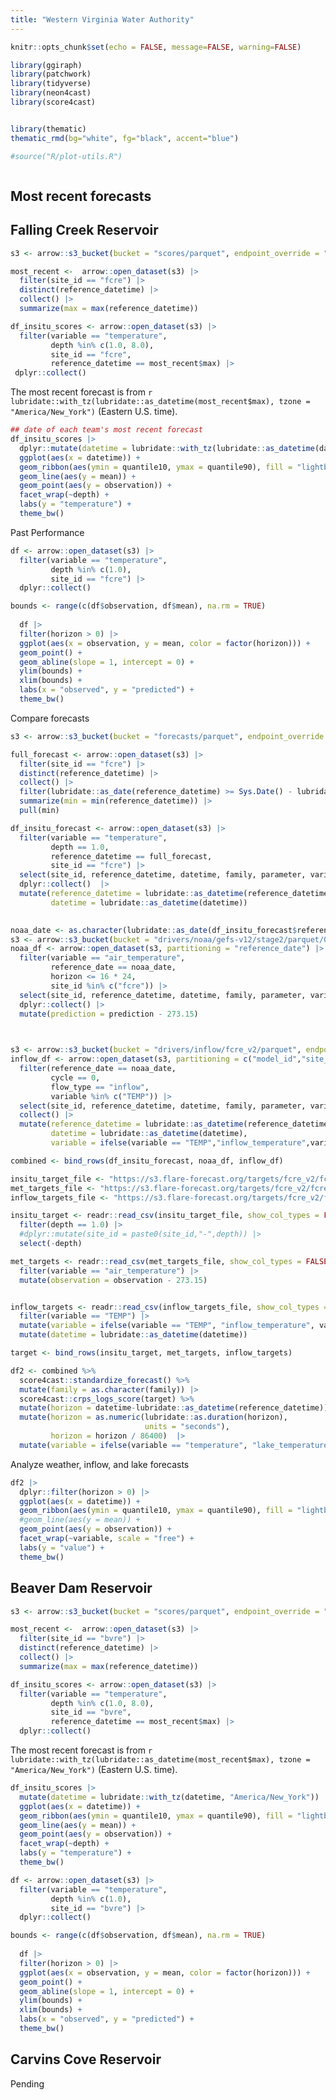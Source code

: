 ```yaml
---
title: "Western Virginia Water Authority"
---
```


```r
knitr::opts_chunk$set(echo = FALSE, message=FALSE, warning=FALSE)
```

```r
library(ggiraph)
library(patchwork)
library(tidyverse)
library(neon4cast)
library(score4cast)


library(thematic)
thematic_rmd(bg="white", fg="black", accent="blue")

#source("R/plot-utils.R")


```


```r

```

## Most recent forecasts

::: panel-tabset
## Falling Creek Reservoir

```r
s3 <- arrow::s3_bucket(bucket = "scores/parquet", endpoint_override = "s3.flare-forecast.org", anonymous = TRUE)

most_recent <-  arrow::open_dataset(s3) |> 
  filter(site_id == "fcre") |> 
  distinct(reference_datetime) |>
  collect() |> 
  summarize(max = max(reference_datetime)) 

df_insitu_scores <- arrow::open_dataset(s3) |> 
  filter(variable == "temperature",
         depth %in% c(1.0, 8.0),
         site_id == "fcre",
         reference_datetime == most_recent$max) |> 
 dplyr::collect()
```

The most recent forecast is from `r lubridate::with_tz(lubridate::as_datetime(most_recent$max), tzone = "America/New_York")` (Eastern U.S. time).

```r
## date of each team's most recent forecast
df_insitu_scores |> 
  dplyr::mutate(datetime = lubridate::with_tz(lubridate::as_datetime(datetime), "America/New_York")) |> 
  ggplot(aes(x = datetime)) +
  geom_ribbon(aes(ymin = quantile10, ymax = quantile90), fill = "lightblue", color = "lightblue") +
  geom_line(aes(y = mean)) +
  geom_point(aes(y = observation)) +
  facet_wrap(~depth) +
  labs(y = "temperature") +
  theme_bw()
```

Past Performance

```r
df <- arrow::open_dataset(s3) |> 
  filter(variable == "temperature",
         depth %in% c(1.0),
         site_id == "fcre") |> 
  dplyr::collect() 

bounds <- range(c(df$observation, df$mean), na.rm = TRUE)
  
  df |> 
  filter(horizon > 0) |> 
  ggplot(aes(x = observation, y = mean, color = factor(horizon))) +
  geom_point() +
  geom_abline(slope = 1, intercept = 0) +
  ylim(bounds) +
  xlim(bounds) +
  labs(x = "observed", y = "predicted") +
  theme_bw()

```

Compare forecasts

```r
s3 <- arrow::s3_bucket(bucket = "forecasts/parquet", endpoint_override = "s3.flare-forecast.org", anonymous = TRUE)

full_forecast <- arrow::open_dataset(s3) |> 
  filter(site_id == "fcre") |> 
  distinct(reference_datetime) |> 
  collect() |> 
  filter(lubridate::as_date(reference_datetime) >= Sys.Date() - lubridate::days(16)) |> 
  summarize(min = min(reference_datetime)) |> 
  pull(min)

df_insitu_forecast <- arrow::open_dataset(s3) |> 
  filter(variable == "temperature",
         depth == 1.0,
         reference_datetime == full_forecast,
         site_id == "fcre") |> 
  select(site_id, reference_datetime, datetime, family, parameter, variable, prediction) |> 
  dplyr::collect()  |> 
  mutate(reference_datetime = lubridate::as_datetime(reference_datetime),
         datetime = lubridate::as_datetime(datetime))
  

noaa_date <- as.character(lubridate::as_date(df_insitu_forecast$reference_datetime)[1])
s3 <- arrow::s3_bucket(bucket = "drivers/noaa/gefs-v12/stage2/parquet/0", endpoint_override = "s3.flare-forecast.org", anonymous = TRUE)
noaa_df <- arrow::open_dataset(s3, partitioning = "reference_date") |> 
  filter(variable == "air_temperature",
         reference_date == noaa_date,
         horizon <= 16 * 24, 
         site_id %in% c("fcre")) |> 
  select(site_id, reference_datetime, datetime, family, parameter, variable, prediction) |> 
  dplyr::collect() |> 
  mutate(prediction = prediction - 273.15)

  

s3 <- arrow::s3_bucket(bucket = "drivers/inflow/fcre_v2/parquet", endpoint_override = "s3.flare-forecast.org", anonymous = TRUE)
inflow_df <- arrow::open_dataset(s3, partitioning = c("model_id","site_id","cycle","reference_date")) |> 
  filter(reference_date == noaa_date,
         cycle == 0,
         flow_type == "inflow",
         variable %in% c("TEMP")) |> 
  select(site_id, reference_datetime, datetime, family, parameter, variable, prediction) |> 
  collect() |> 
  mutate(reference_datetime = lubridate::as_datetime(reference_datetime),
         datetime = lubridate::as_datetime(datetime),
         variable = ifelse(variable == "TEMP","inflow_temperature",variable))

combined <- bind_rows(df_insitu_forecast, noaa_df, inflow_df)
```

```r
insitu_target_file <- "https://s3.flare-forecast.org/targets/fcre_v2/fcre/fcre-targets-insitu.csv"
met_targets_file <- "https://s3.flare-forecast.org/targets/fcre_v2/fcre/observed-met_fcre.csv"
inflow_targets_file <- "https://s3.flare-forecast.org/targets/fcre_v2/fcre/fcre-targets-inflow.csv"

insitu_target <- readr::read_csv(insitu_target_file, show_col_types = FALSE) |>
  filter(depth == 1.0) |> 
  #dplyr::mutate(site_id = paste0(site_id,"-",depth)) |> 
  select(-depth)

met_targets <- readr::read_csv(met_targets_file, show_col_types = FALSE) |> 
  filter(variable == "air_temperature") |> 
  mutate(observation = observation - 273.15)


inflow_targets <- readr::read_csv(inflow_targets_file, show_col_types = FALSE) |> 
  filter(variable == "TEMP") |> 
  mutate(variable = ifelse(variable == "TEMP", "inflow_temperature", variable)) |> 
  mutate(datetime = lubridate::as_datetime(datetime))

target <- bind_rows(insitu_target, met_targets, inflow_targets)

df2 <- combined %>%
  score4cast::standardize_forecast() %>%
  mutate(family = as.character(family)) |> 
  score4cast::crps_logs_score(target) %>%
  mutate(horizon = datetime-lubridate::as_datetime(reference_datetime)) %>%
  mutate(horizon = as.numeric(lubridate::as.duration(horizon),
                              units = "seconds"),
         horizon = horizon / 86400)  |> 
  mutate(variable = ifelse(variable == "temperature", "lake_temperature", variable))
```

Analyze weather, inflow, and lake forecasts

```r
df2 |> 
  dplyr::filter(horizon > 0) |> 
  ggplot(aes(x = datetime)) +
  geom_ribbon(aes(ymin = quantile10, ymax = quantile90), fill = "lightblue", color = "lightblue") +
  #geom_line(aes(y = mean)) +
  geom_point(aes(y = observation)) +
  facet_wrap(~variable, scale = "free") +
  labs(y = "value") +
  theme_bw()

```

## Beaver Dam Reservoir

```r
s3 <- arrow::s3_bucket(bucket = "scores/parquet", endpoint_override = "s3.flare-forecast.org", anonymous = TRUE)

most_recent <-  arrow::open_dataset(s3) |> 
  filter(site_id == "bvre") |> 
  distinct(reference_datetime) |>
  collect() |> 
  summarize(max = max(reference_datetime)) 

df_insitu_scores <- arrow::open_dataset(s3) |> 
  filter(variable == "temperature",
         depth %in% c(1.0, 8.0),
         site_id == "bvre",
         reference_datetime == most_recent$max) |> 
  dplyr::collect()

```

The most recent forecast is from `r lubridate::with_tz(lubridate::as_datetime(most_recent$max), tzone = "America/New_York")` (Eastern U.S. time).

```r

df_insitu_scores |> 
  mutate(datetime = lubridate::with_tz(datetime, "America/New_York")) |> 
  ggplot(aes(x = datetime)) +
  geom_ribbon(aes(ymin = quantile10, ymax = quantile90), fill = "lightblue", color = "lightblue") +
  geom_line(aes(y = mean)) +
  geom_point(aes(y = observation)) +
  facet_wrap(~depth) +
  labs(y = "temperature") +
  theme_bw()
```

```r
df <- arrow::open_dataset(s3) |> 
  filter(variable == "temperature",
         depth %in% c(1.0),
         site_id == "bvre") |> 
  dplyr::collect() 

bounds <- range(c(df$observation, df$mean), na.rm = TRUE)
  
  df |> 
  filter(horizon > 0) |> 
  ggplot(aes(x = observation, y = mean, color = factor(horizon))) +
  geom_point() +
  geom_abline(slope = 1, intercept = 0) +
  ylim(bounds) +
  xlim(bounds) +
  labs(x = "observed", y = "predicted") +
  theme_bw()
```

## Carvins Cove Reservoir

Pending

:::
